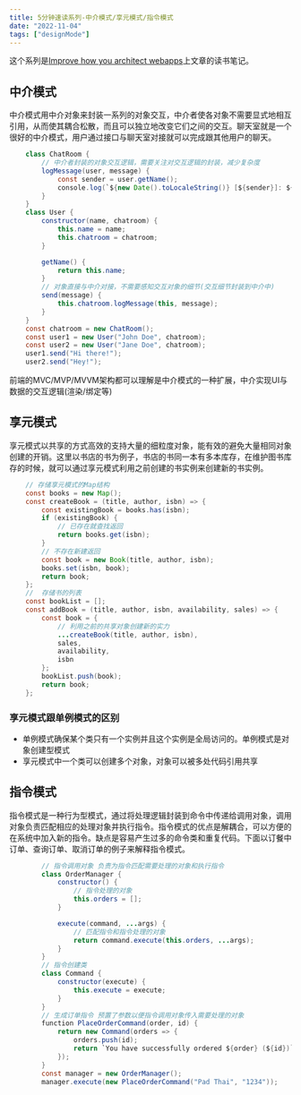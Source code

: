 ```yaml
---
title: 5分钟速读系列-中介模式/享元模式/指令模式
date: "2022-11-04"  
tags: ["designMode"]
---
```


这个系列是[Improve how you architect webapps](https://www.patterns.dev/)上文章的读书笔记。

## 中介模式
中介模式用中介对象来封装一系列的对象交互，中介者使各对象不需要显式地相互引用，从而使其耦合松散，而且可以独立地改变它们之间的交互。聊天室就是一个很好的中介模式，用户通过接口与聊天室对接就可以完成跟其他用户的聊天。
```java
    class ChatRoom {
        // 中介者封装的对象交互逻辑，需要关注对交互逻辑的封装，减少复杂度
        logMessage(user, message) {
            const sender = user.getName();
            console.log(`${new Date().toLocaleString()} [${sender}]: ${message}`);
        }
    }
    class User {
        constructor(name, chatroom) {
            this.name = name;
            this.chatroom = chatroom;
        }

        getName() {
            return this.name;
        }
        // 对象直接与中介对接，不需要感知交互对象的细节(交互细节封装到中介中)
        send(message) {
            this.chatroom.logMessage(this, message);
        }
    }
    const chatroom = new ChatRoom();
    const user1 = new User("John Doe", chatroom);
    const user2 = new User("Jane Doe", chatroom);
    user1.send("Hi there!");
    user2.send("Hey!");
```
前端的MVC/MVP/MVVM架构都可以理解是中介模式的一种扩展，中介实现UI与数据的交互逻辑(渲染/绑定等)

## 享元模式
享元模式以共享的方式高效的支持大量的细粒度对象，能有效的避免大量相同对象创建的开销。这里以书店的书为例子，书店的书同一本有多本库存，在维护图书库存的时候，就可以通过享元模式利用之前创建的书实例来创建新的书实例。
```java
    // 存储享元模式的Map结构
    const books = new Map();
    const createBook = (title, author, isbn) => {
        const existingBook = books.has(isbn);
        if (existingBook) {
            // 已存在就查找返回
            return books.get(isbn);
        }
        // 不存在新建返回
        const book = new Book(title, author, isbn);
        books.set(isbn, book);
        return book;
    };
    //  存储书的列表
    const bookList = [];
    const addBook = (title, author, isbn, availability, sales) => {
        const book = {
            // 利用之前的共享对象创建新的实力
            ...createBook(title, author, isbn),
            sales,
            availability,
            isbn
        };
        bookList.push(book);
        return book;
    };
```
### 享元模式跟单例模式的区别  
* 单例模式确保某个类只有一个实例并且这个实例是全局访问的。单例模式是对象创建型模式
* 享元模式中一个类可以创建多个对象，对象可以被多处代码引用共享

## 指令模式
指令模式是一种行为型模式，通过将处理逻辑封装到命令中传递给调用对象，调用对象负责匹配相应的处理对象并执行指令。指令模式的优点是解耦合，可以方便的在系统中加入新的指令。缺点是容易产生过多的命令类和重复代码。下面以订餐中订单、查询订单、取消订单的例子来解释指令模式。

```java
        // 指令调用对象 负责为指令匹配需要处理的对象和执行指令
        class OrderManager {
            constructor() {
                // 指令处理的对象
                this.orders = [];
            }

            execute(command, ...args) {
                // 匹配指令和指令处理的对象
                return command.execute(this.orders, ...args);
            }
        }
        // 指令创建类
        class Command {
            constructor(execute) {
                this.execute = execute;
            }
        }
        // 生成订单指令 预置了参数以便指令调用对象传入需要处理的对象
        function PlaceOrderCommand(order, id) {
            return new Command(orders => {
                orders.push(id);
                return `You have successfully ordered ${order} (${id})`;
            });
        }
        const manager = new OrderManager();
        manager.execute(new PlaceOrderCommand("Pad Thai", "1234"));
```


